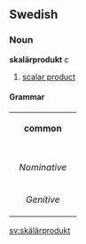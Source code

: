 ==Swedish==
===Noun===
'''skalärprodukt''' ''c''
# [[scalar product]]

====Grammar====
{| border=1 cellspacing=0
| bgcolor="#FFFFF0" colspan=5 align=center | '''common'''
|-
|- bgcolor="#FFFFF0" align=center
! rowspan=2 | 
| colspan=2 width=105| Singular 
| colspan=2 | Plural
|- bgcolor="#FFFFF0" align=center
| width=105 | ''Indefinite'' 
| width=105 | ''Definite'' 
| width=105 |  ''Indefinite'' 
|  width=105 | ''Definite''
|- align=center
| width=105 bgcolor="#FFFFF0" | ''Nominative'' 
| skalärprodukt
| [[skalärprodukten]]
| [[skalärprodukter]]
| [[skalärpodukterna]]
|- align=center
| width=105 bgcolor="#FFFFF0" | ''Genitive'' 
| [[skalärprodukts]]
| [[skalärprokuktens]]
| [[skalärprodukters]]
| [[skalärprodukternas]]
|}

[[sv:skälärprodukt]]
